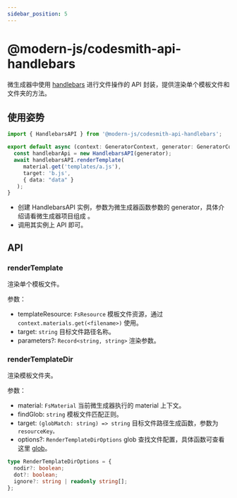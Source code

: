 ```yaml
---
sidebar_position: 5
---
```


# @modern-js/codesmith-api-handlebars

微生成器中使用 [handlebars](https://handlebarsjs.com/) 进行文件操作的 API 封装，提供渲染单个模板文件和文件夹的方法。

## 使用姿势

```ts
import { HandlebarsAPI } from '@modern-js/codesmith-api-handlebars';

export default async (context: GeneratorContext, generator: GeneratorCore) => {
  const handlebarApi = new HandlebarsAPI(generator);
  await handlebarsAPI.renderTemplate(
     material.get('templates/a.js'),
     target: 'b.js',
     { data: "data" }
   );
}
```

- 创建 HandlebarsAPI 实例，参数为微生成器函数参数的 generator，具体介绍请看微生成器项目组成 。
- 调用其实例上 API 即可。

## API

### renderTemplate

渲染单个模板文件。

参数：

- templateResource: `FsResource` 模板文件资源，通过 `context.materials.get(<filename>)` 使用。
- target: `string` 目标文件路径名称。
- parameters?: `Record<string, string>` 渲染参数。

### renderTemplateDir

渲染模板文件夹。

参数：

- material: `FsMaterial` 当前微生成器执行的 material 上下文。
- findGlob: `string` 模板文件匹配正则。
- target: `(globMatch: string) => string` 目标文件路径生成函数，参数为 `resourceKey。`
- options?: `RenderTemplateDirOptions` glob 查找文件配置，具体函数可查看这里 [glob](https://www.npmjs.com/package/glob)。

```ts
type RenderTemplateDirOptions = {
  nodir?: boolean;
  dot?: boolean;
  ignore?: string | readonly string[];
};
```
